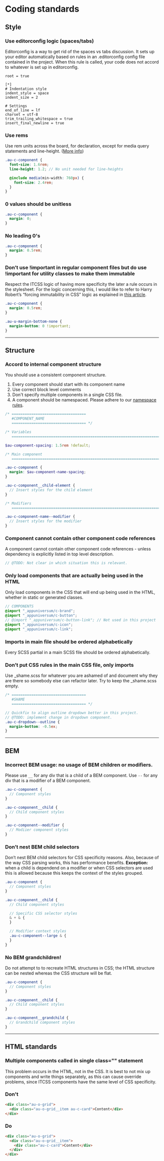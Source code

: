 
<Meta title="Outline/Coding standards" />

<style>{`
  .sbdocs-p,
  .sbdocs-ul,
  .sbdocs-li,
  .sbdocs-p code {
    font-weight: 400;
    font-size: 1.6rem;
  }

  .sbdocs-a {
    display: inline-flex;
    align-items: center;
    font-family: var(--au-font);
    transition: color var(--au-transition), text-decoration var(--au-transition);
    font-weight: var(--au-regular);
    text-decoration: underline;
    text-decoration-color: var(--au-blue-300);
    color: var(--au-blue-700);
  }

  .sbdocs-a:visited {
    color: var(--au-blue-700);
  }

  .sbdocs-a:hover,
  .sbdocs-a:focus {
    color: var(--au-blue-900);
    text-decoration-color: var(--au-blue-200);
  }

  .sbdocs-a:focus {
    outline: var(--au-outline);
    outline-offset: var(--au-outline-offset);
  }

  code {
    font-family: courier, monospace;
  }

  .os-content {
    background-color: var(--au-gray-100);
  }
`}</style>

# Coding standards

## Style

### Use editorconfig logic (spaces/tabs)

Editorconfig is a way to get rid of the spaces vs tabs discussion. It sets up your editor automatically based on rules in an .editorconfig config file contained in the project. When this rule is called, your code does not accord to whatever is set up in editorconfig.

```shell
root = true

[*]
# Indentation style
indent_style = space
indent_size = 2

# Settings
end_of_line = lf
charset = utf-8
trim_trailing_whitespace = true
insert_final_newline = true
```

### Use rems

Use rem units across the board, for declaration, except for media query statements and line-height. ([More info](https://www.24a11y.com/2019/pixels-vs-relative-units-in-css-why-its-still-a-big-deal/?ref=heydesigner))

```scss
.au-c-component {
  font-size: 1.6rem;
  line-height: 1.2; // No unit needed for line-heights

  @include media(min-width: 760px) {
    font-size: 2.4rem;
  }
}
```

### 0 values should be unitless

```scss
.au-c-component {
  margin: 0;
}
```

### No leading 0's

```scss
.au-c-component {
  margin: 0.5rem;
}
```

### Don’t use !important in regular component files but do use !important for utility classes to make them immutable

Respect the ITCSS logic of having more specificity the later a rule occurs in the stylesheet. For the logic concerning this, I would like to refer to Harry Robert’s “forcing immutability in CSS” logic as explained in [this article](https://csswizardry.com/2016/05/the-importance-of-important/).

```scss
.au-c-component {
  margin: 0.5rem;
}

.au-u-margin-bottom-none {
  margin-bottom: 0 !important;
}
```

---

## Structure

### Accord to internal component structure

You should use a consistent component structure.

1. Every component should start with its component name
2. Use correct block level comments
3. Don't specify multiple components in a single CSS file.
4. A component should be namespaced. Please adhere to our [namespace rules](/documentation/architecture/).

```scss
/* ==================================
   #COMPONENT_NAME
   ================================== */

/* Variables
   ========================================================================== */

$au-component-spacing: 1.5rem !default;

/* Main component
   ========================================================================== */

.au-c-component {
  margin: $au-component-name-spacing;
}

.au-c-component__child-element {
  // Insert styles for the child element
}

/* Modifiers
   ========================================================================== */

.au-c-component-name--modifier {
  // Insert styles for the modifier
}
```

### Component cannot contain other component code references

A component cannot contain other component code references - unless dependency is explicitly listed in top level description.

```scss
// @TODO: Not clear in which situation this is relevant.
```

### Only load components that are actually being used in the HTML

Only load components in the CSS that will end up being used in the HTML, whether in static or generated classes.

```scss
// COMPONENTS
@import "_appuniversum/c-brand";
@import "_appuniversum/c-button";
// @import "_appuniversum/c-button-link"; // Not used in this project
@import "_appuniversum/c-icon";
@import "_appuniversum/c-link";
```

### Imports in main file should be ordered alphabetically

Every SCSS partial in a main SCSS file should be ordered alphabetically.

### Don’t put CSS rules in the main CSS file, only imports

Use \_shame.scss for whatever you are ashamed of and document why they are there so somebody else can refactor later. Try to keep the \_shame.scss empty.

```scss
/* ==================================
   #SHAME
   ================================== */

// Quickfix to align outline dropdown better in this project.
// @TODO: implement change in dropdown component.
.au-c-dropdown--outline {
  margin-bottom: -0.5ex;
}
```

---

## BEM

### Incorrect BEM usage: no usage of BEM children or modifiers.

Please use `__` for any div that is a child of a BEM component.
Use `--` for any div that is a modifier of a BEM component.

```scss
.au-c-component {
  // Component styles
}

.au-c-component__child {
  // Child component styles
}

.au-c-component--modifier {
  // Modiier component styles
}
```

### Don’t nest BEM child selectors

Don’t nest BEM child selectors for CSS specificity reasons. Also, because of the way CSS parsing works, this has performance benefits.
**Exception:** when a child is dependend on a modifier or when CSS selectors are used this is allowed because this keeps the context of the styles grouped.

```scss
.au-c-component {
  // Component styles
}

.au-c-component__child {
  // Child component styles

  // Specific CSS selector styles
  & + & {
  }

  // Modifier context styles
  .au-c-component--large & {
  }
}
```

### No BEM grandchildren!

Do not attempt to to recreate HTML structures in CSS; the HTML structure can be nested whereas the CSS structure will be flat.

```scss
.au-c-component {
  // Component styles
}

.au-c-component__child {
  // Child component styles
}

.au-c-component__grandchild {
  // Grandchild component styles
}
```

---

## HTML standards

### Multiple components called in single class="" statement

This problem occurs in the HTML, not in the CSS. It is best to not mix up components and write things separately, as this can cause override problems, since ITCSS components have the same level of CSS specificity.

### Don't

```html
<div class="au-o-grid">
  <div class="au-o-grid__item au-c-card">Content</div>
</div>
```

### Do

```html
<div class="au-o-grid">
  <div class="au-o-grid__item">
    <div class="au-c-card">Content</div>
  </div>
</div>
```

